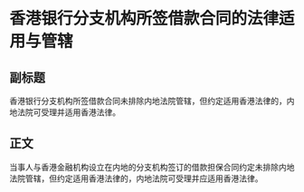 # 香港银行分支机构所签借款合同的法律适用与管辖
## 副标题
香港银行分支机构所签借款合同未排除内地法院管辖，但约定适用香港法律的，内地法院可受理并适用香港法律。
## 正文
当事人与香港金融机构设立在内地的分支机构签订的借款担保合同约定未排除内地法院管辖，但约定适用香港法律的，内地法院可受理并应适用香港法律。